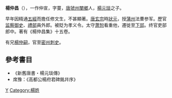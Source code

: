 '''楊仲昌'''（{{bd|?||?||}}），一作仲宣，字蔓，[[唐朝|唐]][[虢州|虢州]][[閺鄉|閺鄉]]人，[[楊元琰|楊元琰]]之子。

早年因精通[[四书五经|五經]]而擔任修文生，不甚顯著。[[唐玄宗|唐玄宗]]時[[狀元|狀元]]，授[[蒲州_(北周)|蒲州]]法曹参军。歷官[[监察御史|监察御史]]、[[禮部|禮部]]員外郎。被貶为孝义令。太守[[萧恕|萧恕]]看重他，遷徙至[[下邽|下邽]]。终官吏部郎中。著有《楊仲昌集》十五卷。

有兄[[楊仲嗣|楊仲嗣]]，官至[[密州_(山东)|密州]][[刺史|刺史]]。

==參考書目==
* 《新舊唐書・楊元琰傳》
* 席豫：《高都公楊府君碑銘幷序》
{{唐朝人小作品}}
[[Category:唐朝狀元|Y]]
[[Category:楊姓|Category:楊姓]]